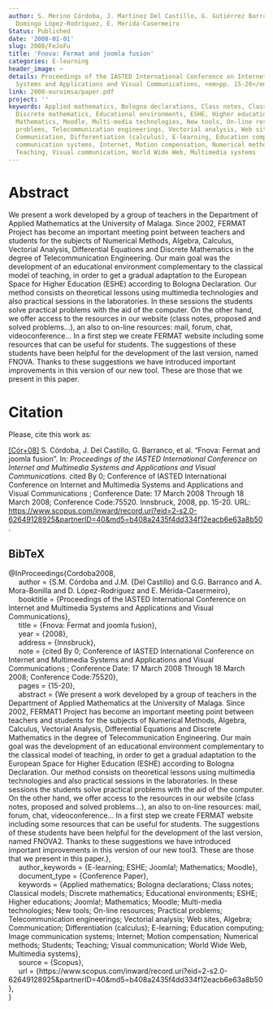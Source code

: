 ```yaml
---
author: S. Merino Córdoba, J. Martínez Del Castillo, G. Gutiérrez Barranco, A. Mora-Bonilla,
  Domingo López-Rodríguez, E. Mérida-Casermeiro
Status: Published
date: '2008-01-01'
slug: 2008/FeJoFu
title: 'Fnova: Fermat and joomla fusion'
categories: E-learning
header_image: ~
details: Proceedings of the IASTED International Conference on Internet and Multimedia
  Systems and Applications and Visual Communications, <em>pp. 15-20</em>
link: 2008-euroimsa/paper.pdf
project: ''
keywords: Applied mathematics, Bologna declarations, Class notes, Classical models,
  Discrete mathematics, Educational environments, ESHE, Higher educations, Joomla!,
  Mathematics, Moodle, Multi-media technologies, New tools, On-line resources, Practical
  problems, Telecommunication engineerings, Vectorial analysis, Web sites, Algebra,
  Communication, Differentiation (calculus), E-learning, Education computing, Image
  communication systems, Internet, Motion compensation, Numerical methods, Students,
  Teaching, Visual communication, World Wide Web, Multimedia systems
---
```



# Abstract


We present a work developed by a group of teachers in the Department of Applied Mathematics at the University of Malaga. Since 2002, FERMAT Project has  become an important meeting point between teachers and students for the subjects  of Numerical Methods, Algebra, Calculus, Vectorial Analysis, Differential Equations  and Discrete Mathematics in the degree of Telecommunication Engineering. Our main  goal was the development of an educational environment complementary to the classical  model of teaching, in order to get a gradual adaptation to the European Space for  Higher Education (ESHE) according to Bologna Declaration. Our method consists on  theoretical lessons using multimedia technologies and also practical sessions in  the laboratories. In these sessions the students solve practical problems with the  aid of the computer. On the other hand, we offer access to the resources in our  website (class notes, proposed and solved problems...), an also to on-line resources:  mail, forum, chat, videoconference... In a first step we create FERMAT website including  some resources that can be useful for students. The suggestions of these students  have been helpful for the development of the last version, named FNOVA. Thanks  to these suggestions we have introduced important improvements in this version of our new tool. These are those that we present in this paper.












# Citation
Please, cite this work as:


<a name=bib-Cordoba2008></a>[[Cór+08]](#cite-Cordoba2008) S. Córdoba, J. Del Castillo, G. Barranco, et al. “Fnova: Fermat and joomla fusion”. In: _Proceedings of the IASTED International Conference on Internet and Multimedia Systems and Applications and Visual Communications_. cited By 0; Conference of IASTED International Conference on Internet and Multimedia Systems and Applications and Visual Communications ; Conference Date: 17 March 2008 Through 18 March 2008; Conference Code:75520. Innsbruck, 2008, pp. 15-20. URL: [https://www.scopus.com/inward/record.uri?eid=2-s2.0-62649128925&partnerID=40&md5=b408a2435f4dd334f12eacb6e63a8b50](https://www.scopus.com/inward/record.uri?eid=2-s2.0-62649128925&partnerID=40&md5=b408a2435f4dd334f12eacb6e63a8b50).

::: {.callout-note appearance="minimal" collapse=true}

## BibTeX

@InProceedings{Cordoba2008,<br>&nbsp;&nbsp;&nbsp;&nbsp;  author = {S.M. Córdoba and J.M. {Del Castillo} and G.G. Barranco and A. Mora-Bonilla and D. López-Rodríguez and E. Mérida-Casermeiro},<br>&nbsp;&nbsp;&nbsp;&nbsp;  booktitle = {Proceedings of the IASTED International Conference on Internet and Multimedia Systems and Applications and Visual Communications},<br>&nbsp;&nbsp;&nbsp;&nbsp;  title = {Fnova: Fermat and joomla fusion},<br>&nbsp;&nbsp;&nbsp;&nbsp;  year = {2008},<br>&nbsp;&nbsp;&nbsp;&nbsp;  address = {Innsbruck},<br>&nbsp;&nbsp;&nbsp;&nbsp;  note = {cited By 0; Conference of IASTED International Conference on Internet and Multimedia Systems and Applications and Visual Communications ; Conference Date: 17 March 2008 Through 18 March 2008; Conference Code:75520},<br>&nbsp;&nbsp;&nbsp;&nbsp;  pages = {15-20},<br>&nbsp;&nbsp;&nbsp;&nbsp;  abstract = {We present a work developed by a group of teachers in the Department of Applied Mathematics at the University of Malaga. Since 2002, FERMAT1 Project has become an important meeting point between teachers and students for the subjects of Numerical Methods, Algebra, Calculus, Vectorial Analysis, Differential Equations and Discrete Mathematics in the degree of Telecommunication Engineering. Our main goal was the development of an educational environment complementary to the classical model of teaching, in order to get a gradual adaptation to the European Space for Higher Education (ESHE) according to Bologna Declaration. Our method consists on theoretical lessons using multimedia technologies and also practical sessions in the laboratories. In these sessions the students solve practical problems with the aid of the computer. On the other hand, we offer access to the resources in our website (class notes, proposed and solved problems...), an also to on-line resources: mail, forum, chat, videoconference... In a first step we create FERMAT website including some resources that can be useful for students. The suggestions of these students have been helpful for the development of the last version, named FNOVA2. Thanks to these suggestions we have introduced important improvements in this version of our new tool3. These are those that we present in this paper.},<br>&nbsp;&nbsp;&nbsp;&nbsp;  author_keywords = {E-learning; ESHE; Joomla!; Mathematics; Moodle},<br>&nbsp;&nbsp;&nbsp;&nbsp;  document_type = {Conference Paper},<br>&nbsp;&nbsp;&nbsp;&nbsp;  keywords = {Applied mathematics; Bologna declarations; Class notes; Classical models; Discrete mathematics; Educational environments; ESHE; Higher educations; Joomla!; Mathematics; Moodle; Multi-media technologies; New tools; On-line resources; Practical problems; Telecommunication engineerings; Vectorial analysis; Web sites, Algebra; Communication; Differentiation (calculus); E-learning; Education computing; Image communication systems; Internet; Motion compensation; Numerical methods; Students; Teaching; Visual communication; World Wide Web, Multimedia systems},<br>&nbsp;&nbsp;&nbsp;&nbsp;  source = {Scopus},<br>&nbsp;&nbsp;&nbsp;&nbsp;  url = {https://www.scopus.com/inward/record.uri?eid=2-s2.0-62649128925&partnerID=40&md5=b408a2435f4dd334f12eacb6e63a8b50},<br>}

:::









